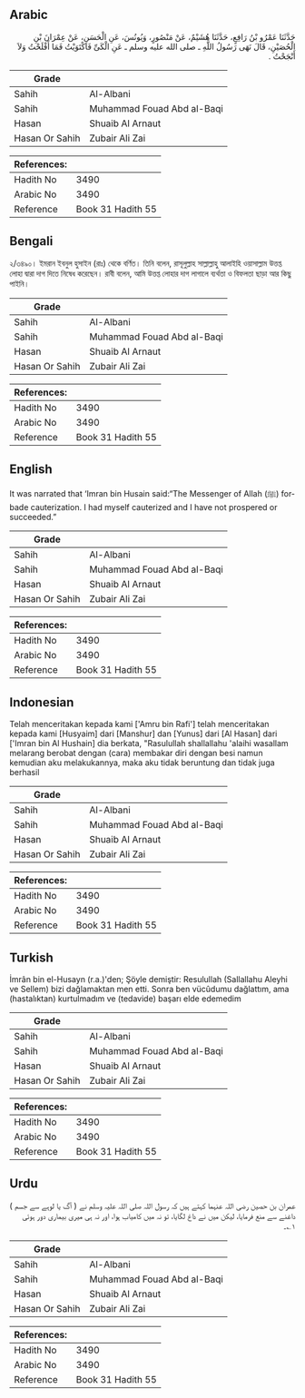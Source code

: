 ## Arabic


<div dir="rtl" lang="ar" style={{fontSize:'larger',backgroundColor:'#f8f9fa',padding:20}}>
حَدَّثَنَا عَمْرُو بْنُ رَافِعٍ، حَدَّثَنَا هُشَيْمٌ، عَنْ مَنْصُورٍ، وَيُونُسَ، عَنِ الْحَسَنِ، عَنْ عِمْرَانَ بْنِ الْحُصَيْنِ، قَالَ نَهَى رَسُولُ اللَّهِ ـ صلى الله عليه وسلم ـ عَنِ الْكَىِّ فَاكْتَوَيْتُ فَمَا أَفْلَحْتُ وَلاَ أَنْجَحْتُ ‏.‏
</div>
<div style={{backgroundColor:'#f8f9fa',padding:20, marginBottom: 10}}><table> <thead> <tr> <th>Grade</th> <th></th> </tr> </thead> <tbody> <tr><td>Sahih</td><td>Al-Albani</td></tr><tr><td>Sahih</td><td>Muhammad Fouad Abd al-Baqi</td></tr><tr><td>Hasan</td><td>Shuaib Al Arnaut</td></tr><tr><td>Hasan Or Sahih</td><td>Zubair Ali Zai</td></tr></tbody></table><table> <thead> <tr> <th>References:</th> <th></th> </tr> </thead> <tbody><tr><td>Hadith No</td><td>3490</td></tr><tr><td>Arabic No</td><td>3490</td></tr><tr><td>Reference</td><td>Book 31 Hadith 55</td></tr></tbody></table></div>

## Bengali


<div dir="ltr" lang="bn" style={{fontSize:'larger',backgroundColor:'#f8f9fa',padding:20}}>
২/৩৪৯০। ইমরান ইবনুল হুসাইন (রাঃ) থেকে বর্ণিত। তিনি বলেন, রাসূলুল্লাহ সাল্লাল্লাহু আলাইহি ওয়াসাল্লাম উত্তপ্ত লোহা দ্বারা দাগ দিতে নিষেধ করেছেন। রাবী বলেন, আমি উত্তপ্ত লোহার দাগ লাগালে ব্যর্থতা ও বিফলতা ছাড়া আর কিছু পাইনি।
</div>
<div style={{backgroundColor:'#f8f9fa',padding:20, marginBottom: 10}}><table> <thead> <tr> <th>Grade</th> <th></th> </tr> </thead> <tbody> <tr><td>Sahih</td><td>Al-Albani</td></tr><tr><td>Sahih</td><td>Muhammad Fouad Abd al-Baqi</td></tr><tr><td>Hasan</td><td>Shuaib Al Arnaut</td></tr><tr><td>Hasan Or Sahih</td><td>Zubair Ali Zai</td></tr></tbody></table><table> <thead> <tr> <th>References:</th> <th></th> </tr> </thead> <tbody><tr><td>Hadith No</td><td>3490</td></tr><tr><td>Arabic No</td><td>3490</td></tr><tr><td>Reference</td><td>Book 31 Hadith 55</td></tr></tbody></table></div>

## English


<div dir="ltr" lang="en" style={{fontSize:'larger',backgroundColor:'#f8f9fa',padding:20}}>
It was narrated that ‘Imran bin Husain said:“The Messenger of Allah (ﷺ) forbade cauterization. I had myself cauterized and I have not prospered or succeeded.”
</div>
<div style={{backgroundColor:'#f8f9fa',padding:20, marginBottom: 10}}><table> <thead> <tr> <th>Grade</th> <th></th> </tr> </thead> <tbody> <tr><td>Sahih</td><td>Al-Albani</td></tr><tr><td>Sahih</td><td>Muhammad Fouad Abd al-Baqi</td></tr><tr><td>Hasan</td><td>Shuaib Al Arnaut</td></tr><tr><td>Hasan Or Sahih</td><td>Zubair Ali Zai</td></tr></tbody></table><table> <thead> <tr> <th>References:</th> <th></th> </tr> </thead> <tbody><tr><td>Hadith No</td><td>3490</td></tr><tr><td>Arabic No</td><td>3490</td></tr><tr><td>Reference</td><td>Book 31 Hadith 55</td></tr></tbody></table></div>

## Indonesian


<div dir="ltr" lang="id" style={{fontSize:'larger',backgroundColor:'#f8f9fa',padding:20}}>
Telah menceritakan kepada kami ['Amru bin Rafi'] telah menceritakan kepada kami [Husyaim] dari [Manshur] dan [Yunus] dari [Al Hasan] dari ['Imran bin Al Hushain] dia berkata, "Rasulullah shallallahu 'alaihi wasallam melarang berobat dengan (cara) membakar diri dengan besi namun kemudian aku melakukannya, maka aku tidak beruntung dan tidak juga berhasil
</div>
<div style={{backgroundColor:'#f8f9fa',padding:20, marginBottom: 10}}><table> <thead> <tr> <th>Grade</th> <th></th> </tr> </thead> <tbody> <tr><td>Sahih</td><td>Al-Albani</td></tr><tr><td>Sahih</td><td>Muhammad Fouad Abd al-Baqi</td></tr><tr><td>Hasan</td><td>Shuaib Al Arnaut</td></tr><tr><td>Hasan Or Sahih</td><td>Zubair Ali Zai</td></tr></tbody></table><table> <thead> <tr> <th>References:</th> <th></th> </tr> </thead> <tbody><tr><td>Hadith No</td><td>3490</td></tr><tr><td>Arabic No</td><td>3490</td></tr><tr><td>Reference</td><td>Book 31 Hadith 55</td></tr></tbody></table></div>

## Turkish


<div dir="ltr" lang="tr" style={{fontSize:'larger',backgroundColor:'#f8f9fa',padding:20}}>
İmrân bin el-Husayn (r.a.)'den; Şöyle demiştir: Resulullah (Sallallahu Aleyhi ve Sellem) bizi dağlamaktan men etti. Sonra ben vücûdumu dağlattım, ama (hastalıktan) kurtulmadım ve (tedavide) başarı elde edemedim
</div>
<div style={{backgroundColor:'#f8f9fa',padding:20, marginBottom: 10}}><table> <thead> <tr> <th>Grade</th> <th></th> </tr> </thead> <tbody> <tr><td>Sahih</td><td>Al-Albani</td></tr><tr><td>Sahih</td><td>Muhammad Fouad Abd al-Baqi</td></tr><tr><td>Hasan</td><td>Shuaib Al Arnaut</td></tr><tr><td>Hasan Or Sahih</td><td>Zubair Ali Zai</td></tr></tbody></table><table> <thead> <tr> <th>References:</th> <th></th> </tr> </thead> <tbody><tr><td>Hadith No</td><td>3490</td></tr><tr><td>Arabic No</td><td>3490</td></tr><tr><td>Reference</td><td>Book 31 Hadith 55</td></tr></tbody></table></div>

## Urdu


<div dir="rtl" lang="ur" style={{fontSize:'larger',backgroundColor:'#f8f9fa',padding:20}}>
عمران بن حصین رضی اللہ عنہما کہتے ہیں کہ رسول اللہ صلی اللہ علیہ وسلم نے ( آگ یا لوہے سے جسم ) داغنے سے منع فرمایا، لیکن میں نے داغ لگایا، تو نہ میں کامیاب ہوا، اور نہ ہی میری بیماری دور ہوئی ۱؎۔
</div>
<div style={{backgroundColor:'#f8f9fa',padding:20, marginBottom: 10}}><table> <thead> <tr> <th>Grade</th> <th></th> </tr> </thead> <tbody> <tr><td>Sahih</td><td>Al-Albani</td></tr><tr><td>Sahih</td><td>Muhammad Fouad Abd al-Baqi</td></tr><tr><td>Hasan</td><td>Shuaib Al Arnaut</td></tr><tr><td>Hasan Or Sahih</td><td>Zubair Ali Zai</td></tr></tbody></table><table> <thead> <tr> <th>References:</th> <th></th> </tr> </thead> <tbody><tr><td>Hadith No</td><td>3490</td></tr><tr><td>Arabic No</td><td>3490</td></tr><tr><td>Reference</td><td>Book 31 Hadith 55</td></tr></tbody></table></div>